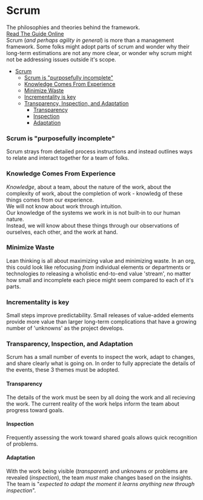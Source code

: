 # Scrum

The philosophies and theories behind the framework.  
[Read The Guide Online](https://scrumguides.org/scrum-guide.html)  
Scrum (_and perhaps agility in general_) is more than a management framework. Some folks might adopt parts of scrum and wonder why their long-term estimations are not any more clear, or wonder why scrum might not be addressing issues outside it's scope.

- [Scrum](#scrum)
    - [Scrum is "purposefully incomplete"](#scrum-is-purposefully-incomplete)
    - [Knowledge Comes From Experience](#knowledge-comes-from-experience)
    - [Minimize Waste](#minimize-waste)
    - [Incrementality is key](#incrementality-is-key)
    - [Transparency, Inspection, and Adaptation](#transparency-inspection-and-adaptation)
      - [Transparency](#transparency)
      - [Inspection](#inspection)
      - [Adaptation](#adaptation)

### Scrum is "purposefully incomplete"

Scrum strays from detailed process instructions and instead outlines ways to relate and interact together for a team of folks.

### Knowledge Comes From Experience

_Knowledge_, about a team, about the nature of the work, about the complexity of work, about the completion of work - knowledg of these things comes from our experience.  
We will not know about work through intuition.  
Our knowledge of the systems we work in is not built-in to our human nature.  
Instead, we will know about these things through our observations of ourselves, each other, and the work at hand.

### Minimize Waste

Lean thinking is all about maximizing value and minimizing waste. In an org, this could look like refocusing _from_ individual elements or departments or technologies _to_ releasing a wholistic end-to-end value 'stream', no matter how small and incomplete each piece might seem compared to each of it's parts.

### Incrementality is key

Small steps improve predictability. Small releases of value-added elements provide more value than larger long-term complications that have a growing number of 'unknowns' as the project develops.

### Transparency, Inspection, and Adaptation

Scrum has a small number of events to inspect the work, adapt to changes, and share clearly what is going on. In order to fully appreciate the details of the events, these 3 themes must be adopted.

#### Transparency

The details of the work must be seen by all doing the work and all recieving the work. The current reality of the work helps inform the team about progress toward goals.

#### Inspection

Frequently assessing the work toward shared goals allows quick recognition of problems.

#### Adaptation

With the work being visible (_transparent_) and unknowns or problems are revealed (_inspection_), the team _must_ make changes based on the insights. The team is "_expected to adapt the moment it learns anything new through inspection_".
